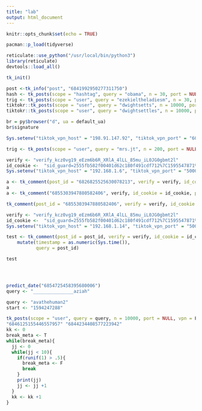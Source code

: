 ```yaml
---
title: "lab"
output: html_document
---
```


```r
knitr::opts_chunk$set(echo = TRUE)

pacman::p_load(tidyverse)
```

```r
reticulate::use_python("/usr/local/bin/python3")
library(reticulate)
devtools::load_all()

tk_init()

post <-tk_info("post", "6841992950277311750")
hash <- tk_posts(scope = "hashtag", query = "obama", n = 30, port = NULL, verbose = F)
trig <- tk_posts(scope = "user", query = "ezekieltheladiesm", n = 30, port = NULL, verbose = T, start_date = lubridate::dmy("01-07-2020"))
tiktokr::tk_posts(scope = "user", query = "dwightsetts", n = 10000, port = NULL, vpn = F, verbose = T)
tiktokr::tk_posts(scope = "user", query = "dwightsettles", n = 10000, port = NULL, vpn = F, verbose = T)

br = py$browser("d", ua = default_ua)
br$signature

Sys.setenv("tiktok_vpn_host" = "198.91.147.92", "tiktok_vpn_port" = "60003")

trig <- tk_posts(scope = "user", query = "mrs.jt", n = 200, port = NULL, verbose = T)

verify <- "verify_kcz0vg19_eEzm6b6R_XRlA_4lLL_85mu_iL0JG0gbmt2l"
id_cookie <-  "sid_guard=2555fb582f00401d62c180f491cdf712%7C1595547871%7C5184000%7CMon%2C+21-Sep-2020+23%3A44%3A31+GMT"
Sys.setenv("tiktok_vpn_host" = "192.168.1.6", "tiktok_vpn_port" = "5000")

a <- tk_comment(post_id = "6826825525630078213", verify = verify, id_cookie = id_cookie, vpn = F, verbose = T)
a 
a <- tk_comment("6855303947880582406", verify, id_cookie = id_cookie, port = NULL, vpn = F, verbose = T) 

tk_comment(post_id = "6855303947880582406", verify = verify, id_cookie = id_cookie, port = NULL, vpn = T, verbose = T)

verify <- "verify_kcz0vg19_eEzm6b6R_XRlA_4lLL_85mu_iL0JG0gbmt2l"
id_cookie <-  "sid_guard=2555fb582f00401d62c180f491cdf712%7C1595547871%7C5184000%7CMon%2C+21-Sep-2020+23%3A44%3A31+GMT"
Sys.setenv("tiktok_vpn_host" = "192.168.1.14", "tiktok_vpn_port" = "5000")

test <- tk_comment(post_id = post_id, verify = verify, id_cookie = id_cookie, port = NULL, vpn = T, verbose = T) %>%
    mutate(timestamp = as.numeric(Sys.time()), 
           query = post_id)

test




predict_date("6854725458395680006")
query <- "_______________aziah"

query <- "avathehuman2"      
start <- "1594247288"

tk_posts(scope = "user", query = query, n = 10000, port = NULL, vpn = F, verbose = T, start_date = from_unix(start))
"6846125155446557957" "6844234408577223942"
kk <- 0
break_meta <- T
while(break_meta){
  jj <- 0
  while(jj < 10){
    if(runif(1) > .5){
      break_meta <- F
      break
    }
    print(jj)
    jj <- jj +1
  }
  kk <- kk +1
}


```


